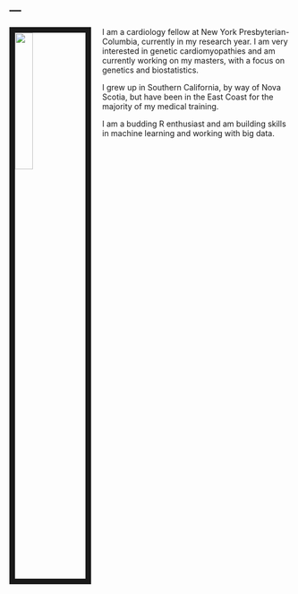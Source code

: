 ---
---

<link rel="stylesheet" href="styles.css" type="text/css">

<img src="images/profile.jpg" style="width:25%; border:10px solid; margin-right: 20px" align="left">

I am a cardiology fellow at New York Presbyterian-Columbia, currently in my research year. I am very interested in genetic cardiomyopathies and am currently working on my masters, with a focus on genetics and biostatistics. 

I grew up in Southern California, by way of Nova Scotia, but have been in the East Coast for the majority of my medical training. 

I am a budding R enthusiast and am building skills in machine learning and working with big data.